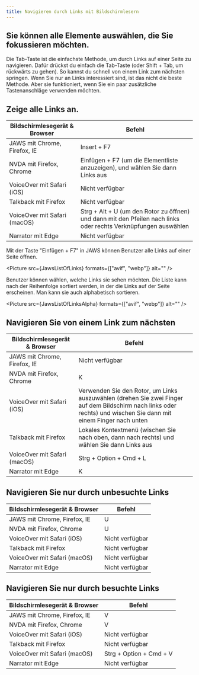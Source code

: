 ```yaml
---
title: Navigieren durch Links mit Bildschirmlesern
---
```




## Sie können alle Elemente auswählen, die Sie fokussieren möchten.

Die Tab-Taste ist die einfachste Methode, um durch Links auf einer Seite zu navigieren. Dafür drückst du einfach die
Tab-Taste (oder Shift + Tab, um rückwärts zu gehen). So kannst du schnell von einem Link zum nächsten springen. Wenn
Sie nur an Links interessiert sind, ist das nicht die beste Methode. Aber sie funktioniert, wenn Sie ein paar zusätzliche
Tastenanschläge verwenden möchten.

## Zeige alle Links an.

<table>
  <thead>
    <tr>
      <th>Bildschirmlesegerät & Browser</th>
      <th>Befehl</th>
    </tr>
  </thead>
  <tbody>
    <tr>
      <td>JAWS mit Chrome, Firefox, IE</td>
      <td>Insert + F7</td>
    </tr>
    <tr>
      <td>NVDA mit Firefox, Chrome</td>
      <td>
        Einfügen + F7 (um die Elementliste anzuzeigen), und wählen Sie dann
        Links aus
      </td>
    </tr>
    <tr>
      <td>VoiceOver mit Safari (iOS)</td>
      <td>Nicht verfügbar</td>
    </tr>
    <tr>
      <td>Talkback mit Firefox</td>
      <td>Nicht verfügbar</td>
    </tr>
    <tr>
      <td>VoiceOver mit Safari (macOS)</td>
      <td>
        Strg + Alt + U (um den Rotor zu öffnen) und dann mit den Pfeilen nach
        links oder rechts Verknüpfungen auswählen
      </td>
    </tr>
    <tr>
      <td>Narrator mit Edge </td>
      <td>Nicht verfügbar</td>
    </tr>
  </tbody>
</table>

<Aside
  type="tip"
  title="Beispiel"
>
Mit der Taste "Einfügen + F7" in JAWS können Benutzer alle Links auf einer Seite öffnen.

<Picture src={JawsListOfLinks} formats={["avif", "webp"]} alt="" />

Benutzer können wählen, welche Links sie sehen möchten. Die Liste kann nach der Reihenfolge sortiert werden, in der die
Links auf der Seite erscheinen. Man kann sie auch alphabetisch sortieren.

<Picture src={JawsListOfLinksAlpha} formats={["avif", "webp"]} alt="" />

</Aside>

## Navigieren Sie von einem Link zum nächsten

<table>
  <thead>
    <tr>
      <th>Bildschirmlesegerät & Browser</th>
      <th>Befehl</th>
    </tr>
  </thead>
  <tbody>
    <tr>
      <td>JAWS mit Chrome, Firefox, IE</td>
      <td>Nicht verfügbar</td>
    </tr>
    <tr>
      <td>NVDA mit Firefox, Chrome</td>
      <td>K</td>
    </tr>
    <tr>
      <td>VoiceOver mit Safari (iOS)</td>
      <td>
        Verwenden Sie den Rotor, um Links auszuwählen (drehen Sie zwei Finger
        auf dem Bildschirm nach links oder rechts) und wischen Sie dann mit
        einem Finger nach unten
      </td>
    </tr>
    <tr>
      <td>Talkback mit Firefox</td>
      <td>
        Lokales Kontextmenü (wischen Sie nach oben, dann nach rechts) und wählen
        Sie dann Links aus
      </td>
    </tr>
    <tr>
      <td>VoiceOver mit Safari (macOS)</td>
      <td>Strg + Option + Cmd + L</td>
    </tr>
    <tr>
      <td>Narrator mit Edge </td>
      <td>K</td>
    </tr>
  </tbody>
</table>

## Navigieren Sie nur durch unbesuchte Links

<table>
  <thead>
    <tr>
      <th>Bildschirmlesegerät & Browser</th>
      <th>Befehl</th>
    </tr>
  </thead>
  <tbody>
    <tr>
      <td>JAWS mit Chrome, Firefox, IE</td>
      <td>U</td>
    </tr>
    <tr>
      <td>NVDA mit Firefox, Chrome</td>
      <td>U</td>
    </tr>
    <tr>
      <td>VoiceOver mit Safari (iOS)</td>
      <td>Nicht verfügbar</td>
    </tr>
    <tr>
      <td>Talkback mit Firefox</td>
      <td>Nicht verfügbar</td>
    </tr>
    <tr>
      <td>VoiceOver mit Safari (macOS)</td>
      <td>Nicht verfügbar</td>
    </tr>
    <tr>
      <td>Narrator mit Edge </td>
      <td>Nicht verfügbar</td>
    </tr>
  </tbody>
</table>

## Navigieren Sie nur durch besuchte Links

<table>
  <thead>
    <tr>
      <th>Bildschirmlesegerät & Browser</th>
      <th>Befehl</th>
    </tr>
  </thead>
  <tbody>
    <tr>
      <td>JAWS mit Chrome, Firefox, IE</td>
      <td>V</td>
    </tr>
    <tr>
      <td>NVDA mit Firefox, Chrome</td>
      <td>V</td>
    </tr>
    <tr>
      <td>VoiceOver mit Safari (iOS)</td>
      <td>Nicht verfügbar</td>
    </tr>
    <tr>
      <td>Talkback mit Firefox</td>
      <td>Nicht verfügbar</td>
    </tr>
    <tr>
      <td>VoiceOver mit Safari (macOS)</td>
      <td>Strg + Option + Cmd + V</td>
    </tr>
    <tr>
      <td>Narrator mit Edge </td>
      <td>Nicht verfügbar</td>
    </tr>
  </tbody>
</table>
